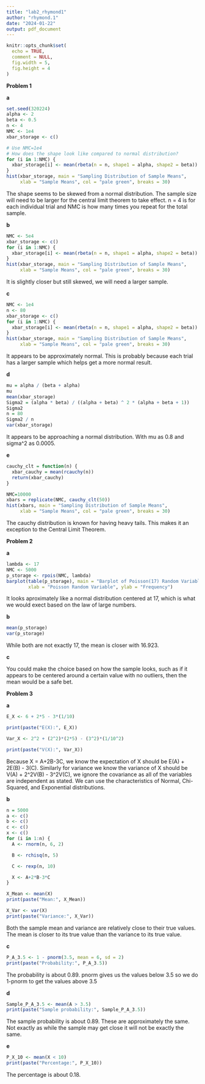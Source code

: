 ```yaml
---
title: "lab2_rhymond1"
author: "rhymond.1"
date: "2024-01-22"
output: pdf_document
---
```


```r
knitr::opts_chunk$set(
  echo = TRUE,
  comment = NULL,
  fig.width = 5,
  fig.height = 4
)
```

**Problem 1**

**a**
```r
set.seed(320224)
alpha <- 2
beta <- 0.5
n <- 4
NMC <- 1e4
xbar_storage <- c()

# Use NMC=1e4
# How does the shape look like compared to normal distribution?
for (i in 1:NMC) {
  xbar_storage[i] <- mean(rbeta(n = n, shape1 = alpha, shape2 = beta))
}
hist(xbar_storage, main = "Sampling Distribution of Sample Means", 
     xlab = "Sample Means", col = "pale green", breaks = 30)
```

The shape seems to be skewed from a normal distribution. The sample size will need to be larger for the central limit theorem to take effect. n = 4 is for each individual trial and NMC is how many times you repeat for the total sample.


**b**
```r
NMC <- 5e4
xbar_storage <- c()
for (i in 1:NMC) {
  xbar_storage[i] <- mean(rbeta(n = n, shape1 = alpha, shape2 = beta))
}
hist(xbar_storage, main = "Sampling Distribution of Sample Means", 
     xlab = "Sample Means", col = "pale green", breaks = 30)
```

It is slightly closer but still skewed, we will need a larger sample.

**c**
```r
NMC <- 1e4
n <- 80
xbar_storage <- c()
for (i in 1:NMC) {
  xbar_storage[i] <- mean(rbeta(n = n, shape1 = alpha, shape2 = beta))
}
hist(xbar_storage, main = "Sampling Distribution of Sample Means", 
     xlab = "Sample Means", col = "pale green", breaks = 30)
```

It appears to be approximately normal. This is probably because each trial has a larger sample which helps get a more normal result.

**d**
```r
mu = alpha / (beta + alpha)
mu
mean(xbar_storage)
Sigma2 = (alpha * beta) / ((alpha + beta) ^ 2 * (alpha + beta + 1))
Sigma2
n = 80
Sigma2 / n
var(xbar_storage)
```

It appears to be approaching a normal distribution. With mu as 0.8 and sigma^2 as 0.0005.

**e**
```r
cauchy_clt = function(n) {
  xbar_cauchy = mean(rcauchy(n))
  return(xbar_cauchy)
}

NMC=10000
xbars = replicate(NMC, cauchy_clt(50))
hist(xbars, main = "Sampling Distribution of Sample Means", 
     xlab = "Sample Means", col = "pale green", breaks = 30)
```

The cauchy distribution is known for having heavy tails. This makes it an exception to the Central Limit Theorem.

**Problem 2**

**a**
```r
lambda <- 17
NMC <- 5000
p_storage <- rpois(NMC, lambda)
barplot(table(p_storage), main = "Barplot of Poisson(17) Random Variables",
        xlab = "Poisson Random Variable", ylab = "Frequency")
```

It looks aproximately like a normal distribution centered at 17, which is what we would exect based on the law of large numbers.

**b**
```r
mean(p_storage)
var(p_storage)
```

While both are not exactly 17, the mean is closer with 16.923.

**c**

You could make the choice based on how the sample looks, such as if it appears to be centered around a certain value with no outliers, then the mean would be a safe bet.

**Problem 3**

**a**
```r
E_X <- 6 + 2*5 - 3*(1/10)

print(paste("E(X):", E_X))

Var_X <- 2^2 + (2^2)*(2*5) - (3^2)*(1/10^2)

print(paste("V(X):", Var_X))
```

Because X = A+2B-3C, we know the expectation of X should be E(A) + 2E(B) - 3(C). Similarly for variance we know the variance of X should be V(A) + 2^2V(B) - 3^2V(C), we ignore the covariance as all of the variables are independent as stated. We can use the characteristics of Normal, Chi-Squared, and Exponential distributions.

**b**
```r
n = 5000
a <- c()
b <- c()
c <- c()
x <- c()
for (i in 1:n) {
  A <- rnorm(n, 6, 2)

  B <- rchisq(n, 5)

  C <- rexp(n, 10)

  X <- A+2*B-3*C
}

X_Mean <- mean(X)
print(paste("Mean:", X_Mean))

X_Var <- var(X)
print(paste("Variance:", X_Var))

```

Both the sample mean and variance are relatively close to their true values. The mean is closer to its true value than the variance to its true value.

**c**
```r
P_A_3.5 <- 1 - pnorm(3.5, mean = 6, sd = 2)
print(paste("Probability:", P_A_3.5))
```

The probability is about 0.89. pnorm gives us the values below 3.5 so we do 1-pnorm to get the values above 3.5

**d**
```r
Sample_P_A_3.5 <- mean(A > 3.5)
print(paste("Sample probability:", Sample_P_A_3.5))
```

The sample probability is about 0.89. These are approximately the same. Not exactly as while the sample may get close it will not be exactly the same.

**e**
```r
P_X_10 <- mean(X < 10)
print(paste("Percentage:", P_X_10))
```

The percentage is about 0.18. 
